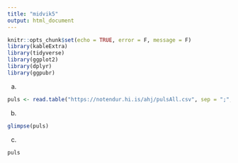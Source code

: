 ```yaml
---
title: "midvik5"
output: html_document
---
```


```r
knitr::opts_chunk$set(echo = TRUE, error = F, message = F)
library(kableExtra)
library(tidyverse)
library(ggplot2)
library(dplyr)
library(ggpubr)
```

a)
```r
puls <- read.table("https://notendur.hi.is/ahj/pulsAll.csv", sep = ";", header = T)
```

b)
```r
glimpse(puls)
```

c)
```r
puls 
```

